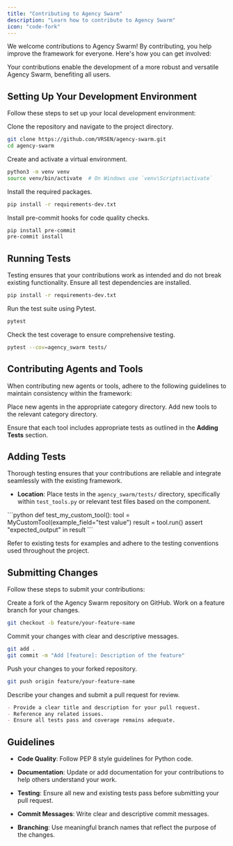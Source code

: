 ```yaml
---
title: "Contributing to Agency Swarm"
description: "Learn how to contribute to Agency Swarm"
icon: "code-fork"
---
```


We welcome contributions to Agency Swarm! By contributing, you help improve the framework for everyone. Here's how you can get involved:

<Info>
Your contributions enable the development of a more robust and versatile Agency Swarm, benefiting all users.
</Info>

## Setting Up Your Development Environment

Follow these steps to set up your local development environment:

<Steps titleSize="h3">

<Step title="Clone the Repository" icon="code-branch" iconType="solid">
Clone the repository and navigate to the project directory.

```bash
git clone https://github.com/VRSEN/agency-swarm.git
cd agency-swarm
```
</Step>

<Step title="Create a Virtual Environment" icon="laptop-code" iconType="solid">
Create and activate a virtual environment.

```bash
python3 -m venv venv
source venv/bin/activate  # On Windows use `venv\Scripts\activate`
```
</Step>

<Step title="Install Dependencies" icon="download" iconType="solid">
Install the required packages.

```bash
pip install -r requirements-dev.txt
```
</Step>

<Step title="Install Pre-Commit Hooks" icon="check-circle" iconType="solid">
Install pre-commit hooks for code quality checks.

```bash
pip install pre-commit
pre-commit install
```
</Step>

</Steps>

## Running Tests

<Note>
Testing ensures that your contributions work as intended and do not break existing functionality.
</Note>

<Steps titleSize="h3">

<Step title="Install Test Dependencies" icon="tools" iconType="solid">
Ensure all test dependencies are installed.

```bash
pip install -r requirements-dev.txt
```
</Step>

<Step title="Run Tests" icon="play-circle" iconType="solid">
Run the test suite using Pytest.

```bash
pytest
```
</Step>

<Step title="Check Test Coverage" icon="chart-bar" iconType="solid">
Check the test coverage to ensure comprehensive testing.

```bash
pytest --cov=agency_swarm tests/
```
</Step>

</Steps>

## Contributing Agents and Tools

When contributing new agents or tools, adhere to the following guidelines to maintain consistency within the framework:

<Steps titleSize="h3">

<Step title="Agents" icon="user-secret" iconType="solid">
Place new agents in the appropriate category directory.
</Step>

<Step title="Tools" icon="wrench" iconType="solid">
Add new tools to the relevant category directory.
</Step>

</Steps>

Ensure that each tool includes appropriate tests as outlined in the **Adding Tests** section.

## Adding Tests

<Note>
Thorough testing ensures that your contributions are reliable and integrate seamlessly with the existing framework.
</Note>

- **Location**: Place tests in the `agency_swarm/tests/` directory, specifically within `test_tools.py` or relevant test files based on the component.

<CodeBlock title="Example Test">
```python
def test_my_custom_tool():
    tool = MyCustomTool(example_field="test value")
    result = tool.run()
    assert "expected_output" in result
```
</CodeBlock>

Refer to existing tests for examples and adhere to the testing conventions used throughout the project.

## Submitting Changes

Follow these steps to submit your contributions:

<AccordionGroup>

<Accordion title="1. Fork the Repository" icon="code-branch" iconType="solid">
Create a fork of the Agency Swarm repository on GitHub.
</Accordion>

<Accordion title="2. Create a Branch" icon="code" iconType="solid">
Work on a feature branch for your changes.

```bash
git checkout -b feature/your-feature-name
```
</Accordion>

<Accordion title="3. Commit Your Changes" icon="git-commit" iconType="solid">
Commit your changes with clear and descriptive messages.

```bash
git add .
git commit -m "Add [feature]: Description of the feature"
```
</Accordion>

<Accordion title="4. Push to Your Fork" icon="git-push" iconType="solid">
Push your changes to your forked repository.

```bash
git push origin feature/your-feature-name
```
</Accordion>

<Accordion title="5. Submit a Pull Request" icon="paper-plane" iconType="solid">
Describe your changes and submit a pull request for review.

```markdown
- Provide a clear title and description for your pull request.
- Reference any related issues.
- Ensure all tests pass and coverage remains adequate.
```
</Accordion>

</AccordionGroup>

## Guidelines

<Check>

- **Code Quality**: Follow PEP 8 style guidelines for Python code.

- **Documentation**: Update or add documentation for your contributions to help others understand your work.

- **Testing**: Ensure all new and existing tests pass before submitting your pull request.

- **Commit Messages**: Write clear and descriptive commit messages.

- **Branching**: Use meaningful branch names that reflect the purpose of the changes.

</Check>
